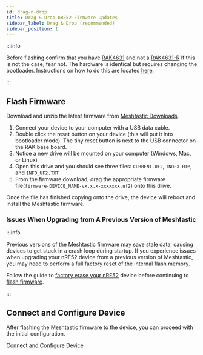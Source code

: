 ```yaml
---
id: drag-n-drop
title: Drag & Drop nRF52 Firmware Updates
sidebar_label: Drag & Drop (recommended)
sidebar_position: 1
---
```



:::info

Before flashing confirm that you have [RAK4631](https://docs.rakwireless.com/Product-Categories/WisBlock/RAK4631/) and not a [RAK4631-R](https://docs.rakwireless.com/Product-Categories/WisBlock/RAK4631-R/) If this is not the case, fear not. The hardware is identical but requires changing the bootloader. Instructions on how to do this are located [here](/docs/getting-started/flashing-firmware/nrf52/convert-rak4631r).

:::

## Flash Firmware

Download and unzip the latest firmware from [Meshtastic Downloads](https://meshtastic.org/downloads).

1. Connect your device to your computer with a USB data cable.
2. Double click the reset button on your device (this will put it into bootloader mode). The tiny reset button is next to the USB connector on the RAK base board.
3. Notice a new drive will be mounted on your computer (Windows, Mac, or Linux)
4. Open this drive and you should see three files: `CURRENT.UF2`, `INDEX.HTM`, and `INFO_UF2.TXT`
5. From the firmware download, drag the appropriate firmware file(`firmware-DEVICE_NAME-vx.x.x-xxxxxxx.uf2`) onto this drive.

Once the file has finished copying onto the drive, the device will reboot and install the Meshtastic firmware.

### Issues When Upgrading from A Previous Version of Meshtastic

:::info

Previous versions of the Meshtastic firmware may save stale data, causing devices to get stuck in a crash loop during startup. If you experience issues when upgrading your nRF52 device from a previous version of Meshtastic, you may need to perform a full factory reset of the internal flash memory.

Follow the guide to [factory erase your nRF52](/docs/getting-started/flashing-firmware/nrf52/nrf52-erase) device before continuing to [flash firmware](#flash-firmware).

:::

## Connect and Configure Device

After flashing the Meshtastic firmware to the device, you can proceed with the initial configuration.

<div className="indexCtasBody">
  <Link
    className={"button button--outline button--lg cta--button"}
    to={"/docs/getting-started/initial-config"}
  >
    Connect and Configure Device
  </Link>
</div>
